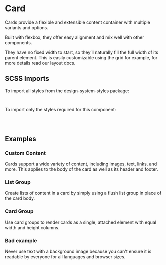 
<Meta of={CardStories} />

# Card

<div className="lead">
  Cards provide a flexible and extensible content container with multiple variants and options.
</div>

Built with flexbox, they offer easy alignment and mix well with other components.

They have no fixed width to start, so they’ll naturally fill the full width of its parent element.
This is easily customizable using the grid for example,
for more details read our <LinkTo kind="foundations-layout" story="docs">layout docs</LinkTo>.

<Canvas of={CardStories.Default}/>
<div className="hide-col-default">
  <Controls of={CardStories.Default} />
</div>

## SCSS Imports

To import all styles from the design-system-styles package:

```scss
@use '@swisspost/design-system-styles/index.scss';
```

To import only the styles required for this component:

```scss
@use '@swisspost/design-system-styles/basics.scss';
@use '@swisspost/design-system-styles/components/card.scss';
```

## Examples

### Custom Content

Cards support a wide variety of content, including images, text, links, and more.
This applies to the body of the card as well as its header and footer.

<Canvas of={CardStories.CustomContent} />

### List Group

Create lists of content in a card by simply using a flush list group in place of the card body.

<Canvas of={CardStories.ListGroup} />

### Card Group

Use card groups to render cards as a single, attached element with equal width and height columns.

<Canvas of={CardStories.CardGroup} />

### Bad example

<div className="alert alert-danger mb-3">
  Never use text with a background image because you can't ensure it is readable by everyone for all languages and browser sizes.
</div>

<Canvas of={CardDemoStories.BackgroundImage} />
